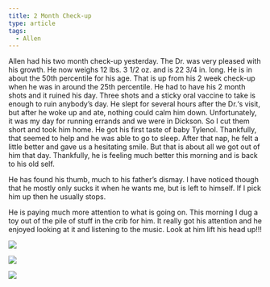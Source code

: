 ```yaml
---
title: 2 Month Check-up
type: article
tags:
  - Allen
---
```


Allen had his two month check-up yesterday. The Dr. was very pleased with his growth. He now weighs 12 lbs. 3 1/2 oz. and is 22 3/4 in. long. He is in about the 50th percentile for his age. That is up from his 2 week check-up when he was in around the 25th percentile. He had to have his 2 month shots and it ruined his day. Three shots and a sticky oral vaccine to take is enough to ruin anybody’s day. He slept for several hours after the Dr.‘s visit, but after he woke up and ate, nothing could calm him down. Unfortunately, it was my day for running errands and we were in Dickson. So I cut them short and took him home. He got his first taste of baby Tylenol. Thankfully, that seemed to help and he was able to go to sleep. After that nap, he felt a little better and gave us a hesitating smile. But that is about all we got out of him that day. Thankfully, he is feeling much better this morning and is back to his old self.

He has found his thumb, much to his father’s dismay. I have noticed though that he mostly only sucks it when he wants me, but is left to himself. If I pick him up then he usually stops.

He is paying much more attention to what is going on. This morning I dug a toy out of the pile of stuff in the crib for him. It really got his attention and he enjoyed looking at it and listening to the music. Look at him lift his head up!!!

![](http://www.tjdraper.com/myblogpics/toy01.jpg)

  
![](http://www.tjdraper.com/myblogpics/tummytoy01.jpg)

  
![](http://www.tjdraper.com/myblogpics/tummytoy02.jpg)
